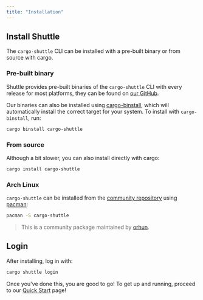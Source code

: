 ```yaml
---
title: "Installation"
---
```


## Install Shuttle

The `cargo-shuttle` CLI can be installed with a pre-built binary or from source with cargo.

### Pre-built binary

Shuttle provides pre-built binaries of the `cargo-shuttle` CLI with every release
for most platforms, they can be found on [our GitHub](https://github.com/shuttle-hq/shuttle/releases/latest).

Our binaries can also be installed using [cargo-binstall](https://github.com/cargo-bins/cargo-binstall),
which will automatically install the correct target for your system.
To install with `cargo-binstall`, run:

```sh
cargo binstall cargo-shuttle
```

### From source

Although a bit slower, you can also install directly with cargo:

```sh
cargo install cargo-shuttle
```

### Arch Linux

`cargo-shuttle` can be installed from the [community repository](https://archlinux.org/packages/community/x86_64/cargo-shuttle) using [pacman](https://wiki.archlinux.org/title/Pacman):

```sh
pacman -S cargo-shuttle
```

> This is a community package maintained by [orhun](https://github.com/orhun).
## Login

After installing, log in with:

```sh
cargo shuttle login
```

Once you've done this, you are good to go!
To get up and running, proceed to our [Quick Start](./quick-start) page!
